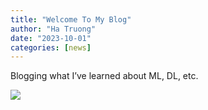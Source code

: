 ```yaml
---
title: "Welcome To My Blog"
author: "Ha Truong"
date: "2023-10-01"
categories: [news]
---
```


Blogging what I've learned about ML, DL, etc.

![](thumbnail.jpg)